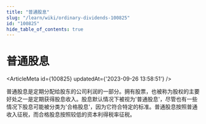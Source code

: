 ```yaml
---
title: "普通股息"
slug: "/learn/wiki/ordinary-dividends-100825"
id: "100825"
hide_table_of_contents: true
---
```



# 普通股息

<ArticleMeta id={100825} updatedAt={'2023-09-26 13:58:51'} />
<div className='border-solid border-b border-t-0 my-4 border-[var(--ifm-color-gray-300)]' />

普通股息是定期分配给股东的公司利润的一部分。拥有股票，也被称为股权的主要好处之一是定期获得股息收入。股息默认情况下被视为'普通股息'，尽管也有一些情况下股息可能被分类为'合格股息'，因为它符合特定的标准。普通股息按照普通收入征税，而合格股息按照较低的资本利得税率征税。

